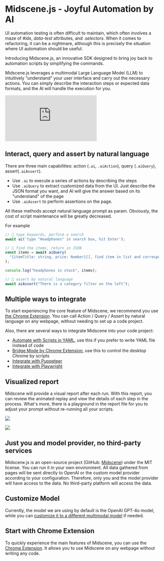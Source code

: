 # Midscene.js - Joyful Automation by AI

UI automation testing is often difficult to maintain, which often involves a maze of *#ids*, *data-test* attributes, and *.selectors*. When it comes to refactoring, it can be a nightmare, although this is precisely the situation where UI automation should be useful.

Introducing Midscene.js, an innovative SDK designed to bring joy back to automation scripts by simplifying the commands.

Midscene.js leverages a multimodal Large Language Model (LLM) to intuitively “understand” your user interface and carry out the necessary actions. You can simply describe the interaction steps or expected data formats, and the AI will handle the execution for you.

<div style={{"width": "100%", "display": "flex", justifyContent: "center"}}>
  <iframe
    style={{"maxWidth": "100%", "width": "800px", "height": "450px"}}
    src="https://www.youtube.com/embed/lrF0lPfrwag?vq=hd1080" 
    frameBorder="0"
    allow="accelerometer; autoplay; clipboard-write; encrypted-media; gyroscope; picture-in-picture"
    allowFullScreen
    title="Embedded youtube"
  ></iframe>
</div>

## Interact, query and assert by natural language

There are three main capabilities: action (`.ai`, `.aiAction`), query (`.aiQuery`), assert(`.aiAssert`).

* Use `.ai` to execute a series of actions by describing the steps
* Use `.aiQuery` to extract customized data from the UI. Just describe the JSON format you want, and AI will give the answer based on its "understand" of the page
* Use `.aiAssert` to perform assertions on the page.

All these methods accept natural language prompt as param. Obviously, the cost of script maintenance will be greatly decreased.

For example 

```typescript
// 👀 type keywords, perform a search
await ai('type "Headphones" in search box, hit Enter');

// 👀 find the items, return in JSON
const items = await aiQuery(
  "{itemTitle: string, price: Number}[], find item in list and corresponding price"
);

console.log("headphones in stock", items);

// 👀 assert by natural language
await aiAssert("There is a category filter on the left");
```

## Multiple ways to integrate

To start experiencing the core feature of Midscene, we recommend you use [the Chrome Extension](./quick-experience). You can call Action / Query / Assert by natural language on any webpage, without needing to set up a code project.

Also, there are several ways to integrate Midscene into your code project:

* [Automate with Scripts in YAML](./automate-with-scripts-in-yaml), use this if you prefer to write YAML file instead of code
* [Bridge Mode by Chrome Extension](./bridge-mode-by-chrome-extension), use this to control the desktop Chrome by scripts
* [Integrate with Puppeteer](./integrate-with-puppeteer)
* [Integrate with Playwright](./integrate-with-playwright)

## Visualized report

Midscene will provide a visual report after each run. With this report, you can review the animated replay and view the details of each step in the process. What's more, there is a playground in the report file for you to adjust your prompt without re-running all your scripts.

![](/report.gif)

![](/playground.png)

## Just you and model provider, no third-party services

⁠Midscene.js is an open-source project (GitHub: [Midscene](https://github.com/web-infra-dev/midscene/)) under the MIT license. You can run it in your own environment. All data gathered from pages will be sent directly to OpenAI or the custom model provider according to your configuration. Therefore, only you and the model provider will have access to the data. No third-party platform will access the data.

## Customize Model

Currently, the model we are using by default is the OpenAI GPT-4o model, while you can [customize it to a different multimodal model](./model-provider.html) if needed.

## Start with Chrome Extension

To quickly experience the main features of Midscene, you can use the [Chrome Extension](./quick-experience.html). It allows you to use Midscene on any webpage without writing any code.
